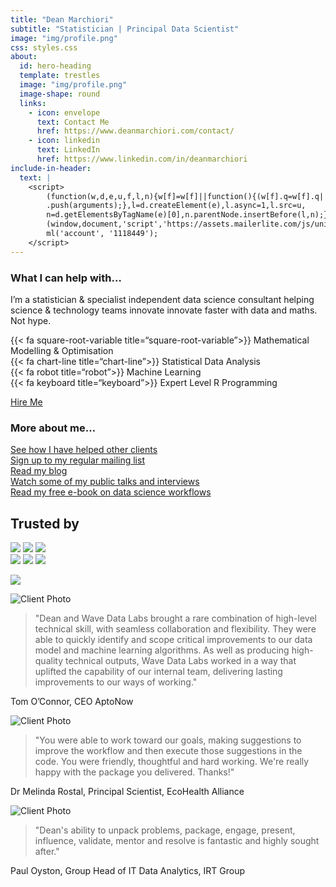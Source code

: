 ```yaml
---
title: "Dean Marchiori"
subtitle: "Statistician | Principal Data Scientist"
image: "img/profile.png"
css: styles.css
about:
  id: hero-heading
  template: trestles
  image: "img/profile.png"
  image-shape: round
  links:
    - icon: envelope
      text: Contact Me
      href: https://www.deanmarchiori.com/contact/
    - icon: linkedin
      text: LinkedIn
      href: https://www.linkedin.com/in/deanmarchiori
include-in-header: 
  text: |
    <script>
        (function(w,d,e,u,f,l,n){w[f]=w[f]||function(){(w[f].q=w[f].q||[])
        .push(arguments);},l=d.createElement(e),l.async=1,l.src=u,
        n=d.getElementsByTagName(e)[0],n.parentNode.insertBefore(l,n);})
        (window,document,'script','https://assets.mailerlite.com/js/universal.js','ml');
        ml('account', '1118449');
    </script>
---
```



:::{#hero-heading}

### What I can help with...  

I'm a statistician & specialist independent data science consultant helping science & technology teams innovate innovate faster with data and maths. Not hype.  

{{< fa square-root-variable title="square-root-variable">}} Mathematical Modelling & Optimisation    
{{< fa chart-line title="chart-line">}}  Statistical Data Analysis  
{{< fa robot title="robot">}} Machine Learning  
{{< fa keyboard title="keyboard">}} Expert Level R Programming

<a href="/contact/index.qmd" class="btn btn-outline-info btn-lg active" role="button" aria-pressed="true">Hire Me</a>

### More about me...   

[See how I have helped other clients](/consulting/index.qmd)  
[Sign up to my regular mailing list](/posts/index.qmd)  
[Read my blog](/posts/index.qmd)  
[Watch some of my public talks and interviews](/talks/index.qmd)  
[Read my free e-book on data science workflows](/book/index.qmd)  

:::   


## Trusted by   
![](img/kyckr.png)
![](img/ecohealth.png)
![](img/monash.png)  
![](img/irt.png)
![](img/mitre10.png)
![](img/scalapay.png)

<img src="img/aptonow.png" class="center">




```{=html}
<div class="testimonial-box">
  <div class="testimonial-content">
    <div class="client-photo">
      <img src="img/img_testimonial.jpeg" alt="Client Photo" />
    </div>
    <div class="testimonial-text">
      <blockquote>
        "Dean and Wave Data Labs brought a rare combination of high-level technical skill, with seamless collaboration and flexibility. They were able to quickly identify and scope critical improvements to our data model and machine learning algorithms. As well as producing high-quality technical outputs, Wave Data Labs worked in a way that uplifted the capability of our internal team, delivering lasting improvements to our ways of working."
      </blockquote>
      <p class="client-name">Tom O’Connor, CEO AptoNow</p>
    </div>
  </div>
</div>
```  

```{=html}
<div class="testimonial-box">
  <div class="testimonial-content">
    <div class="client-photo">
      <img src="img/test_1.png" alt="Client Photo" />
    </div>
    <div class="testimonial-text">
      <blockquote>
        "You were able to work toward our goals, making suggestions to improve the workflow and then execute those suggestions in the code. You were friendly, thoughtful and hard working. We're really happy with the package you delivered. Thanks!"
      </blockquote>
      <p class="client-name">Dr Melinda Rostal, Principal Scientist, EcoHealth Alliance</p>
    </div>
  </div>
</div>
```

```{=html}
<div class="testimonial-box">
  <div class="testimonial-content">
    <div class="client-photo">
      <img src="img/test_2.png" alt="Client Photo" />
    </div>
    <div class="testimonial-text">
      <blockquote>
        "Dean's ability to unpack problems, package, engage, present, influence, validate, mentor and resolve is fantastic and highly sought after."
      </blockquote>
      <p class="client-name">Paul Oyston, Group Head of IT Data Analytics, IRT Group</p>
    </div>
  </div>
</div>
```

<div class="ml-embedded" data-form="jStmTX"></div>

<!-- Calendly badge widget begin -->
<link href="https://assets.calendly.com/assets/external/widget.css" rel="stylesheet">
<script src="https://assets.calendly.com/assets/external/widget.js" type="text/javascript" async></script>
<script type="text/javascript">window.onload = function() { Calendly.initBadgeWidget({ url: 'https://calendly.com/wavedata', text: 'Schedule time with me', color: '#0069ff', textColor: '#ffffff', branding: true }); }</script>
<!-- Calendly badge widget end -->
